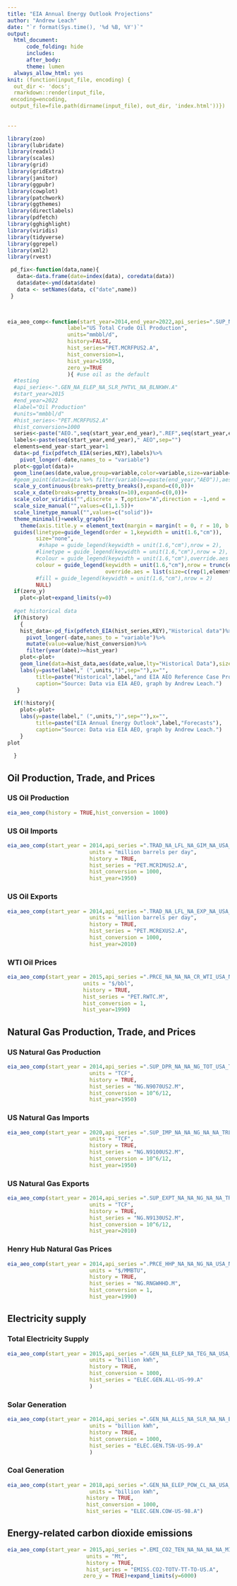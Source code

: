 ```yaml
---
title: "EIA Annual Energy Outlook Projections"
author: "Andrew Leach"
date: "`r format(Sys.time(), '%d %B, %Y')`"
output:
  html_document:
      code_folding: hide
      includes:
      after_body: 
      theme: lumen
  always_allow_html: yes
knit: (function(input_file, encoding) {
  out_dir <- 'docs';
  rmarkdown::render(input_file,
 encoding=encoding,
 output_file=file.path(dirname(input_file), out_dir, 'index.html'))})
  
  
---
```


```r
library(zoo)
library(lubridate)
library(readxl)
library(scales)
library(grid)
library(gridExtra)
library(janitor)
library(ggpubr)
library(cowplot)
library(patchwork)
library(ggthemes)
library(directlabels)
library(pdfetch)
library(gghighlight)
library(viridis)
library(tidyverse)
library(ggrepel)
library(xml2)
library(rvest)

 pd_fix<-function(data,name){
   data<-data.frame(date=index(data), coredata(data))
   data$date<-ymd(data$date)
   data <- setNames(data, c("date",name)) 
 }
 


eia_aeo_comp<-function(start_year=2014,end_year=2022,api_series=".SUP_NA_LFL_NA_DCP_NA_USA_MILLBRLPDY.A",
                   label="US Total Crude Oil Production",
                   units="mmbbl/d",
                   history=FALSE,
                   hist_series="PET.MCRFPUS2.A",
                   hist_conversion=1,
                   hist_year=1950,
                   zero_y=TRUE
                   ){ #use oil as the default
  #testing
  #api_series<-".GEN_NA_ELEP_NA_SLR_PHTVL_NA_BLNKWH.A"
  #start_year=2015
  #end_year=2022
  #label="Oil Production"
  #units="mmbbl/d"
  #hist_series<-"PET.MCRFPUS2.A"
  #hist_conversion=1000
  series<-paste("AEO.",seq(start_year,end_year),".REF",seq(start_year,end_year),api_series,sep="")
  labels<-paste(seq(start_year,end_year)," AEO",sep="")
  elements=end_year-start_year+1
  data<-pd_fix(pdfetch_EIA(series,KEY),labels)%>%
    pivot_longer(-date,names_to = "variable")
  plot<-ggplot(data)+
  geom_line(aes(date,value,group=variable,color=variable,size=variable==paste(end_year,"AEO")),lty="31")+
  #geom_point(data=data %>% filter(variable==paste(end_year,"AEO")),aes(date,value,group=variable,color=variable),size=2.25)+
  scale_y_continuous(breaks=pretty_breaks(),expand=c(0,0))+
  scale_x_date(breaks=pretty_breaks(n=10),expand=c(0,0))+
  scale_color_viridis("",discrete = T,option="A",direction = -1,end = .9)+
  scale_size_manual("",values=c(1,1.5))+
  scale_linetype_manual("",values=c("solid"))+
  theme_minimal()+weekly_graphs()+
    theme(axis.title.y = element_text(margin = margin(t = 0, r = 10, b = 0, l = 0)))+
  guides(linetype=guide_legend(order = 1,keywidth = unit(1.6,"cm")),
         size="none",
          #shape = guide_legend(keywidth = unit(1.6,"cm"),nrow = 2),
         #linetype = guide_legend(keywidth = unit(1.6,"cm"),nrow = 2),
         #colour = guide_legend(keywidth = unit(1.6,"cm"),override.aes = list(lty = "11")  ,nrow = 2),
         colour = guide_legend(keywidth = unit(1.6,"cm"),nrow = trunc(elements/6)+1,
                               override.aes = list(size=c(rep(1,elements-1),1.5))),
         #fill = guide_legend(keywidth = unit(1.6,"cm"),nrow = 2)
         NULL)
  if(zero_y)
    plot<-plot+expand_limits(y=0)
  
  #get historical data
  if(history)
    {
    hist_data<-pd_fix(pdfetch_EIA(hist_series,KEY),"Historical data")%>%
      pivot_longer(-date,names_to = "variable")%>%
      mutate(value=value/hist_conversion)%>%
      filter(year(date)>=hist_year)
    plot<-plot+
    geom_line(data=hist_data,aes(date,value,lty="Historical Data"),size=1)+
    labs(y=paste(label," (",units,")",sep=""),x="",
         title=paste("Historical",label,"and EIA AEO Reference Case Projections"),
         caption="Source: Data via EIA AEO, graph by Andrew Leach.")
   }
  
  if(!history){
    plot<-plot+
    labs(y=paste(label," (",units,")",sep=""),x="",
         title=paste("EIA Annual Energy Outlook",label,"Forecasts"),
         caption="Source: Data via EIA AEO, graph by Andrew Leach.")
    }
plot
  
  }

```
   
   



## Oil Production, Trade, and Prices {.tabset .tabset-fade}
### US Oil Production
```r

eia_aeo_comp(history = TRUE,hist_conversion = 1000)
```

### US Oil Imports
```r

eia_aeo_comp(start_year = 2014,api_series =".TRAD_NA_LFL_NA_GIM_NA_USA_MILLBRLPDY.A",label = "US Gross Crude Oil Imports",
                          units = "million barrels per day",
                          history = TRUE,
                          hist_series = "PET.MCRIMUS2.A",
                          hist_conversion = 1000,
                          hist_year=1950)
```

### US Oil Exports
```r

eia_aeo_comp(start_year = 2014,api_series =".TRAD_NA_LFL_NA_EXP_NA_USA_MILLBRLPDY.A",label = "US Gross Crude Oil Exports",
                          units = "million barrels per day",
                          history = TRUE,
                          hist_series = "PET.MCREXUS2.A",
                          hist_conversion = 1000,
                          hist_year=2010)
```

### WTI Oil Prices
```r

eia_aeo_comp(start_year = 2015,api_series =".PRCE_NA_NA_NA_CR_WTI_USA_NDLRPBRL.A",label = "WTI (Cushing) Nominal Spot Price",
                        units = "$/bbl",
                        history = TRUE,
                        hist_series = "PET.RWTC.M",
                        hist_conversion = 1,
                        hist_year=1990)
```


## Natural Gas Production, Trade, and Prices {.tabset .tabset-fade}
### US Natural Gas Production
```r

eia_aeo_comp(start_year = 2014,api_series =".SUP_DPR_NA_NA_NG_TOT_USA_TRLCF.A",label = "US Dry Natural Gas Production",
                          units = "TCF",
                          history = TRUE,
                          hist_series = "NG.N9070US2.M",
                          hist_conversion = 10^6/12,
                          hist_year=1950)
```

### US Natural Gas Imports
```r

eia_aeo_comp(start_year = 2020,api_series =".SUP_IMP_NA_NA_NG_NA_NA_TRLCF.A",label = "US Gross Natural Gas Imports",
                          units = "TCF",
                          history = TRUE,
                          hist_series = "NG.N9100US2.M",
                          hist_conversion = 10^6/12,
                          hist_year=1950)
```

### US Natural Gas Exports
```r

eia_aeo_comp(start_year = 2014,api_series =".SUP_EXPT_NA_NA_NG_NA_NA_TRLCF.A",label = "US Gross Natural Gas Exports",
                          units = "TCF",
                          history = TRUE,
                          hist_series = "NG.N9130US2.M",
                          hist_conversion = 10^6/12,
                          hist_year=2010)
```

### Henry Hub Natural Gas Prices
```r

eia_aeo_comp(start_year = 2014,api_series =".PRCE_HHP_NA_NA_NG_NA_USA_NDLRPMBTU.A",label = "Henry Hub Nominal Spot Price",
                          units = "$/MMBTU",
                          history = TRUE,
                          hist_series = "NG.RNGWHHD.M",
                          hist_conversion = 1,
                          hist_year=1990)
```


## Electricity supply {.tabset .tabset-fade}


### Total Electricity Supply
```r

eia_aeo_comp(start_year = 2015,api_series =".GEN_NA_ELEP_NA_TEG_NA_USA_BLNKWH.A",label = "Electricity Generation",
                          units = "billion kWh",
                          history = TRUE,
                          hist_conversion = 1000,
                          hist_series = "ELEC.GEN.ALL-US-99.A"
                          )
```


### Solar Generation
```r

eia_aeo_comp(start_year = 2014,api_series =".GEN_NA_ALLS_NA_SLR_NA_NA_BLNKWH.A",label = "Solar Electricity Generation",
                          units = "billion kWh",
                          history = TRUE,
                          hist_conversion = 1000,
                          hist_series = "ELEC.GEN.TSN-US-99.A"
                          )
```


### Coal Generation

```r
eia_aeo_comp(start_year = 2018,api_series =".GEN_NA_ELEP_POW_CL_NA_USA_BLNKWH.A",label = "Coal-fired Electricity Generation",
                          units = "billion kWh",
                         history = TRUE,
                         hist_conversion = 1000,
                         hist_series = "ELEC.GEN.COW-US-98.A")
```

## Energy-related carbon dioxide emissions {.tabset .tabset-fade}
```r
eia_aeo_comp(start_year = 2015,api_series =".EMI_CO2_TEN_NA_NA_NA_NA_MILLMETNCO2.A",label = "Energy-related CO2 Emissions",
                         units = "Mt",
                         history = TRUE,
                         hist_series = "EMISS.CO2-TOTV-TT-TO-US.A",
                        zero_y = TRUE)+expand_limits(y=6000)
```

